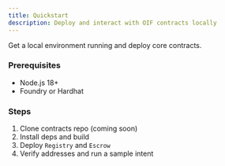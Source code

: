 ```yaml
---
title: Quickstart
description: Deploy and interact with OIF contracts locally
---
```


Get a local environment running and deploy core contracts.

### Prerequisites

- Node.js 18+
- Foundry or Hardhat

### Steps

1. Clone contracts repo (coming soon)
2. Install deps and build
3. Deploy `Registry` and `Escrow`
4. Verify addresses and run a sample intent

